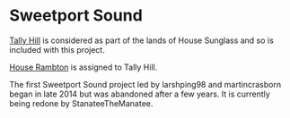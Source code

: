 
# Sweetport Sound

<ProjectDetails
  floatRight
  region="Crownlands"
  house="House Sunglass"
  type="Town"
  status="Redo In Progress"
  warp="/warp sweetport"
  projectLead="larshping98, martincrasborn"
  dateStarted="December 16, 2020"
  dateCompleted="Invalid Date"
/>

[Tally Hill](https://awoiaf.westeros.org/index.php/Tally_Hill) is considered as part of the lands of House Sunglass and so is included with this project.

[House Rambton](https://awoiaf.westeros.org/index.php/House_Rambton) is assigned to Tally Hill.

The first Sweetport Sound project led by larshping98 and martincrasborn began in late 2014 but was abandoned after a few years. It is currently being redone by StanateeTheManatee.